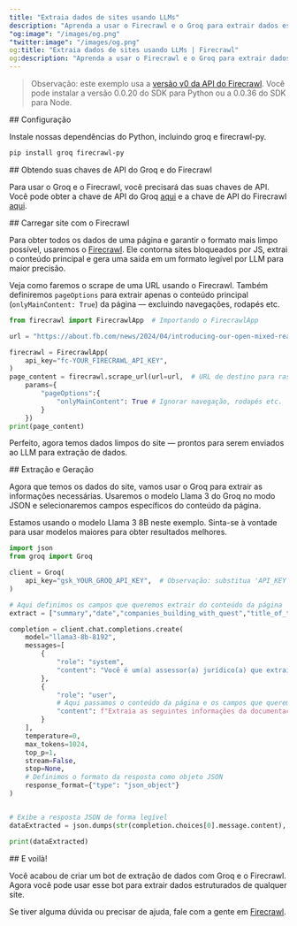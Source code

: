 ```yaml
---
title: "Extraia dados de sites usando LLMs"
description: "Aprenda a usar o Firecrawl e o Groq para extrair dados estruturados de uma página da web com poucas linhas de código."
"og:image": "/images/og.png"
"twitter:image": "/images/og.png"
og:title: "Extraia dados de sites usando LLMs | Firecrawl"
og:description: "Aprenda a usar o Firecrawl e o Groq para extrair dados estruturados de uma página da web com poucas linhas de código."
---
```


> Observação: este exemplo usa a [versão v0 da API do Firecrawl](/pt-BR/v0/introduction). Você pode instalar a versão 0.0.20 do SDK para Python ou a 0.0.36 do SDK para Node.

<div id="setup">
  ## Configuração
</div>

Instale nossas dependências do Python, incluindo groq e firecrawl-py.

```bash
pip install groq firecrawl-py
```

<div id="getting-your-groq-and-firecrawl-api-keys">
  ## Obtendo suas chaves de API do Groq e do Firecrawl
</div>

Para usar o Groq e o Firecrawl, você precisará das suas chaves de API. Você pode obter a chave de API do Groq [aqui](https://groq.com) e a chave de API do Firecrawl [aqui](https://firecrawl.dev).

<div id="load-website-with-firecrawl">
  ## Carregar site com o Firecrawl
</div>

Para obter todos os dados de uma página e garantir o formato mais limpo possível, usaremos o [Firecrawl](https://firecrawl.dev). Ele contorna sites bloqueados por JS, extrai o conteúdo principal e gera uma saída em um formato legível por LLM para maior precisão.

Veja como faremos o scrape de uma URL usando o Firecrawl. Também definiremos `pageOptions` para extrair apenas o conteúdo principal (`onlyMainContent: True`) da página — excluindo navegações, rodapés etc.

```python
from firecrawl import FirecrawlApp  # Importando o FirecrawlApp

url = "https://about.fb.com/news/2024/04/introducing-our-open-mixed-reality-ecosystem/"

firecrawl = FirecrawlApp(
    api_key="fc-YOUR_FIRECRAWL_API_KEY",
)
page_content = firecrawl.scrape_url(url=url,  # URL de destino para rastrear
    params={
        "pageOptions":{
            "onlyMainContent": True # Ignorar navegação, rodapés etc.
        }
    })
print(page_content)
```

Perfeito, agora temos dados limpos do site — prontos para serem enviados ao LLM para extração de dados.

<div id="extraction-and-generation">
  ## Extração e Geração
</div>

Agora que temos os dados do site, vamos usar o Groq para extrair as informações necessárias. Usaremos o modelo Llama 3 do Groq no modo JSON e selecionaremos campos específicos do conteúdo da página.

Estamos usando o modelo Llama 3 8B neste exemplo. Sinta-se à vontade para usar modelos maiores para obter resultados melhores.

```python
import json
from groq import Groq

client = Groq(
    api_key="gsk_YOUR_GROQ_API_KEY",  # Observação: substitua 'API_KEY' pela sua chave de API do Groq
)

# Aqui definimos os campos que queremos extrair do conteúdo da página
extract = ["summary","date","companies_building_with_quest","title_of_the_article","people_testimonials"]

completion = client.chat.completions.create(
    model="llama3-8b-8192",
    messages=[
        {
            "role": "system",
            "content": "Você é um(a) assessor(a) jurídico(a) que extrai informações de documentos em JSON."
        },
        {
            "role": "user",
            # Aqui passamos o conteúdo da página e os campos que queremos extrair
            "content": f"Extraia as seguintes informações da documentação fornecida:\nConteúdo da página:\n\n{page_content}\n\nInformações a serem extraídas: {extract}"
        }
    ],
    temperature=0,
    max_tokens=1024,
    top_p=1,
    stream=False,
    stop=None,
    # Definimos o formato da resposta como objeto JSON
    response_format={"type": "json_object"}
)


# Exibe a resposta JSON de forma legível
dataExtracted = json.dumps(str(completion.choices[0].message.content), indent=4)

print(dataExtracted)
```

<div id="and-voila">
  ## E voilà!
</div>

Você acabou de criar um bot de extração de dados com Groq e o Firecrawl. Agora você pode usar esse bot para extrair dados estruturados de qualquer site.

Se tiver alguma dúvida ou precisar de ajuda, fale com a gente em [Firecrawl](https://firecrawl.dev).